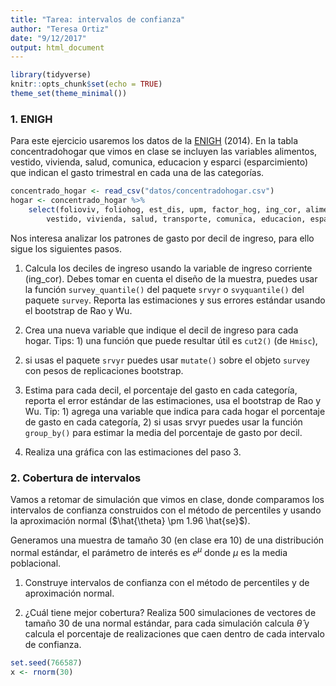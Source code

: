 ```yaml
---
title: "Tarea: intervalos de confianza"
author: "Teresa Ortiz"
date: "9/12/2017"
output: html_document
---
```


```r
library(tidyverse)
knitr::opts_chunk$set(echo = TRUE)
theme_set(theme_minimal())
```

### 1. ENIGH
Para este ejercicio usaremos los datos de la [ENIGH](http://www.inegi.org.mx/est/contenidos/proyectos/encuestas/hogares/regulares/enigh/) 
(2014). En la tabla concentradohogar que vimos en clase se incluyen las variables 
alimentos, vestido, vivienda, salud, comunica, educacion y esparci 
(esparcimiento) que indican el gasto trimestral en cada una de las categorías. 

```r
concentrado_hogar <- read_csv("datos/concentradohogar.csv")
hogar <- concentrado_hogar %>% 
    select(folioviv, foliohog, est_dis, upm, factor_hog, ing_cor, alimentos, 
        vestido, vivienda, salud, transporte, comunica, educacion, esparci)
```

Nos interesa analizar los patrones de gasto por decil de ingreso, para ello 
sigue los siguientes pasos.

1. Calcula los deciles de ingreso usando la variable de ingreso corriente (ing_cor).
Debes tomar en cuenta el diseño de la muestra, puedes usar la función
`survey_quantile()` del paquete `srvyr` o `svyquantile()` del paquete `survey`.
Reporta las estimaciones y sus errores estándar usando el bootstrap de Rao y Wu.

2. Crea una nueva variable que indique el decil de ingreso para cada hogar. 
Tips: 1) una función que puede resultar útil es `cut2()` (de `Hmisc`), 
2) si usas el paquete `srvyr` puedes usar `mutate()` sobre
el objeto `survey` con pesos de replicaciones bootstrap.

3. Estima para cada decil, el porcentaje del gasto 
en cada categoría, reporta el error estándar de las estimaciones, usa 
el bootstrap de Rao y Wu. Tip: 1) agrega una variable que indica para cada hogar el 
porcentaje de gasto en cada categoría, 2) si usas srvyr puedes usar la función 
`group_by()` para estimar la media del porcentaje de gasto por decil.

4. Realiza una gráfica con las estimaciones del paso 3.

### 2. Cobertura de intervalos
Vamos a retomar de simulación que vimos en clase, donde comparamos los intervalos de 
confianza construidos con el método de percentiles y usando la aproximación 
normal ($\hat{\theta} \pm 1.96 \hat{se}$). 

Generamos una muestra de tamaño 30 (en clase era 10) de una distribución normal 
estándar, el parámetro de interés es $e^{\mu}$ donde $\mu$ es la media poblacional.

1. Construye intervalos de confianza con el método de percentiles y de 
aproximación normal.

2. ¿Cuál tiene mejor cobertura? Realiza 500 simulaciones de vectores de tamaño
30 de una normal estándar, para cada simulación calcula $\hat{\theta}$ y calcula 
el porcentaje de realizaciones que caen dentro de cada intervalo de confianza.

```r
set.seed(766587)
x <- rnorm(30)
```
